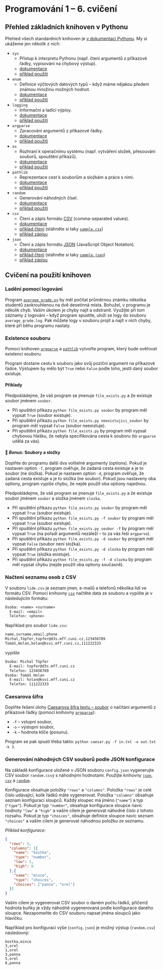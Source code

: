 
<Head>
  <title>Cvičení NPRG030 – Programování 1 – Michal Töpfer</title>
</Head>

# Programování 1 &ndash; 6. cvičení

## Přehled základních knihoven v Pythonu

Přehled všech standardních knihoven je [v dokumentaci Pythonu](https://docs.python.org/3/library/index.html). My si ukážeme jen několik z nich:

* `sys`
  * Přístup k interpretu Pythonu (např. čtení argumentů z příkazové řádky, vypisování na chybový výstup).
  * [dokumentace](https://docs.python.org/3/library/sys.html)
  * [příklad použití](../sys_.py)
* `enum`
  * Definice výčtových datových typů &ndash; když máme nějakou předem známou množinu možných hodnot.
  * [dokumentace](https://docs.python.org/3/library/enum.html)
  * [příklad použití](../enum_.py)
* `logging`
  * Informační a ladící výpisy.
  * [dokumentace](https://docs.python.org/3/library/logging.html)
  * [příklad použití](../logging_.py)
* `argparse`
  * Zpracování argumentů z příkazové řádky.
  * [dokumentace](https://docs.python.org/3/library/argparse.html)
  * [příklad použití](../argparse_.py)
* `os`
  * Rozhraní k operačnímu systému (např. vytváření složek, přesouvání souborů, spouštění příkazů).
  * [dokumentace](https://docs.python.org/3/library/os.html)
  * [příklad použití](../os_.py)
* `pathlib`
  * Reprezentace cest k souborům a složkám a práce s nimi.
  * [dokumentace](https://docs.python.org/3/library/pathlib.html)
  * [příklad použití](../pathlib_.py)
* `random`
  * Generování náhodných čísel.
  * [dokumentace](https://docs.python.org/3/library/random.html)
  * [příklad použití](../random_.py)
* `csv`
  * Čtení a zápis formátu [CSV](https://cs.wikipedia.org/wiki/CSV) (comma-separated values).
  * [dokumentace](https://docs.python.org/3/library/csv.html)
  * [příklad čtení](../csvread.py) (stáhněte si taky [`sample.csv`](../sample.csv))
  * [příklad zápisu](../csvwrite.py)
* `json`
  * Čtení a zápis formátu [JSON](https://www.json.org/json-en.html) (JavaScript Object Notation).
  * [dokumentace](https://docs.python.org/3/library/json.html)
  * [příklad čtení](../jsonread.py) (stáhněte si taky [`sample.json`](../sample.json))
  * [příklad zápisu](../jsonwrite.py)

## Cvičení na použití knihoven

### Ladění pomocí logování

Program [`average_grade.py`](average_grade.py) by měl počítat průměrnou známku několika studentů zaokrouhlenou na dvě desetinná místa. Bohužel, v programu je několik chyb. Vaším úkolem je chyby najít a odstranit. Využijte při tom záznamy z logování &ndash; když program spustíte, uloží se logy do souboru `average_grade.log`. Pak můžete logy v souboru projít a najít v nich chyby, které při běhu programu nastaly.

### Existence souboru

Pomocí knihoven [`argparse`](https://docs.python.org/3/library/argparse.html) a [`pathlib`](https://docs.python.org/3/library/pathlib.html) vytvořte program, který bude ověřovat existenci souboru.

Program dostane cestu k souboru jako svůj poziční argument na příkazové řádce. Výstupem by mělo být `True` nebo `False` podle toho, jestli daný soubor existuje.

#### Příklady

Předpokládejme, že váš program se jmenuje `file_exists.py` a že existuje soubor jménem `soubor`.

* Při spuštění příkazu `python file_exists.py soubor` by program měl vypsat `True` (soubor existuje).
* Při spuštění příkazu `python file_exists.py neexistujici_soubor` by program měl vypsat `False` (soubor neexistuje).
* Při spuštění příkazu `python file_exists.py` by program měl vypsat chybovou hlášku, že nebyla specifikována cesta k souboru (to `argparse` udělá za vás).

#### 🦉 *Bonus:* Soubory a složky

Doplňte do programu další dva volitelné argumenty (options). Pokud je nastaven option `-f`, program ověřuje, že zadaná cesta existuje a je to soubor (ne složka). Pokud je nastaven option `-d`, program ověřuje, že zadaná cesta existuje a je to složka (ne soubor). Pokud jsou nastaveny oba optiony, program vypíše chybu, že nejde použít oba optiony najednou.

Předpokládejme, že váš program se jmenuje `file_exists.py` a že existuje soubor jménem `soubor` a složka jménem `slozka`.

* Při spuštění příkazu `python file_exists.py soubor` by program měl vypsat `True` (soubor existuje).
* Při spuštění příkazu `python file_exists.py -f soubor` by program měl vypsat `True` (soubor existuje).
* Při spuštění příkazu `python file_exists.py soubor -f` by program měl vypsat `True` (na pořadí argumentů nezáleží &ndash; to za vás řeší `argparse`).
* Při spuštění příkazu `python file_exists.py -d soubor` by program měl vypsat `False` (soubor není složka).
* Při spuštění příkazu `python file_exists.py -d slozka` by program měl vypsat `True` (složka existuje).
* Při spuštění příkazu `python file_exists.py -f -d slozka` by program měl vypsat chybu (nejde použít oba optiony současně).

### Načtení seznamu osob z CSV

V souboru `lide.csv` je seznam jmen, e-mailů a telefonů několika lidí ve formátu CSV. Pomocí knihovny [`csv`](https://docs.python.org/3/library/csv.html) načtěte data ze souboru a vypište je v následujícím formátu:

```txt
Osoba: <name> <surname>
  E-mail: <email>
  Telefon: <phone>
```

Například pro soubor `lide.csv`:

```txt
name,surname,email,phone
Michal,Töpfer,topfer@d3s.mff.cuni.cz,123456789
Tomáš,Holan,holan@ksvi.mff.cuni.cz,111222333
```

vypište

```txt
Osoba: Michal Töpfer
  E-mail: topfer@d3s.mff.cuni.cz
  Telefon: 123456789
Osoba: Tomáš Holan
  E-mail: holan@ksvi.mff.cuni.cz
  Telefon: 111222333
```

### Caesarova šifra

Doplňte řešení úlohy [Caesarova šifra textu – soubor](https://recodex.mff.cuni.cz/app/assignment/e4cf6fd2-c071-4e43-ae8d-034f441767ca) o načítání argumentů z příkazové řádky (pomocí knihovny [`argparse`](https://docs.python.org/3/library/argparse.html)):

* `-f` – vstupní soubor,
* `-o` – výstupní soubor,
* `-k` – hodnota klíče (posunu).

Program se pak spustí třeba takto: `python caesar.py -f in.txt -o out.txt -k 3`.

### Generování náhodných CSV souborů podle JSON konfigurace

Na základě konfigurace uložené v JSON souboru `config.json` vygenerujte CSV soubor `random.csvý` s náhodnými hodnotami. Použijte knihovny [`json`](https://docs.python.org/3/library/json.html), [`csv`](https://docs.python.org/3/library/csv.html) a [`random`](https://docs.python.org/3/library/random.html).

Konfigurace obsahuje položky `"rows"` a `"columns"`. Položka `"rows"` je celé číslo udávající, kolik řádků máte vygenerovat. Položka `"columns"` obsahuje seznam konfigurací sloupců. Každý sloupec má jméno (`"name"`) a typ (`"type"`). Pokud je typ `"number"`, obsahuje konfigurace sloupce navíc hodnoty `"low"` a `"high"` a vaším cílem je generovat náhodné číslo z tohoto rozsahu. Pokud je typ `"choices"`, obsahuje definice sloupce navíc seznam `"choices"` a vaším cílem je generovat náhodnou položku ze seznamu.

*Příklad konfigurace:*

```json
{
  "rows": 5,
  "columns": [{
    "name": "kostka",
    "type": "number",
    "low": 1,
    "high": 6
  },{
    "name": "mince",
    "type": "choices",
    "choices": ["panna", "orel"]
  }]
}
```

Vaším cílem je vygenerovat CSV soubor o daném počtu řádků, přičemž hodnota buňky je vždy náhodně vygenerovaná podle konfigurace daného sloupce. Nezapomeňte do CSV souboru napsat jména sloupců jako hlavičku.

Například pro konfiguraci výše (`config.json`) je možný výstup (`random.csv`) následovný:

```csv
kostka,mince
3,orel
1,orel
3,panna
5,orel
6,panna
```
